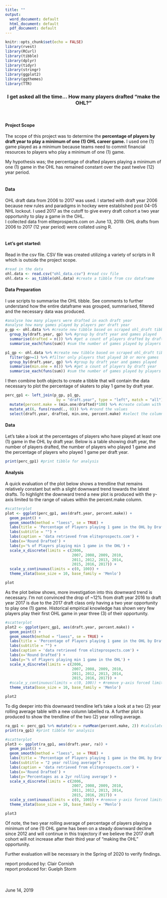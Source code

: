 ```yaml
---
title: ""
output:
  word_document: default
  html_document: default
  pdf_document: default
---
```


```r
knitr::opts_chunk$set(echo = FALSE)
library(rvest)
library(RCurl)
library(tibble)
library(dplyr)
library(tidyr)
library(stringr)
library(ggplot2)
library(ggthemes)
library(TTR)
```
<center>
### I get asked all the time... How many players drafted "make the OHL?"
</center><br>

#### Project Scope
The scope of this project was to determine the **percentage of players by draft year to play a minimum of one (1) OHL career game.**  I used one (1) game played as a minimum because teams need to commit financial resources to players who play a minimum of one (1) game.

My hypothesis was; the percentage of drafted players playing a minimum of one (1) game in the OHL has remained constant over the past twelve (12) year period. <br><br>

#### Data
OHL draft data from 2006 to 2017 was used.  I started with draft year 2006 because new rules and paradigms in hockey were established post 04-05 NHL lockout.  I used 2017 as the cutoff to give every draft cohort a two year opportunity to play a game in the OHL. <br>
I collected data from eliteprospects.com on June 13, 2019. OHL drafts from 2006 to 2017 (12 year period) were collated using R. <br><br>

#### Let's get started:
Read in the csv file.  CSV file was created utilizing a variety of scripts in R which is outside the project scope.

```r
#read in the data
ohl.data <- read.csv("ohl_data.csv") #read csv file
ohl.data <- as_tibble(ohl.data) #create a tibble from csv dataframe
```

#### Data Preparation

I use scripts to summarise the OHL tibble. See comments to further understand how the entire dataframe was grouped, summarised, filtered and the necessary data was produced.

```r
#analyse how many players were drafted in each draft year
#analyse how many games played by players per draft year
p_gp <- ohl.data %>% #create new tibble based on scraped ohl_draft tibble
  group_by(draft.year, gp) %>% #group by draft year and games played
  summarise(drafted = n()) %>% #get a count of players drafted by draft year
  summarise_each(funs(sum)) #sum the number of games played by players per draft year
```
```r
p1_gp <- ohl.data %>% #create new tibble based on scraped ohl_draft tibble
  filter(gp>=1) %>% #filter only players that played 10 or more games
  group_by(draft.year, gp) %>% #group by draft year and games played
  summarise(min.one = n()) %>% #get a count of players by draft year
  summarise_each(funs(sum)) #sum the number of games played by players per draft year
```

I then combine both  objects to create a tibble that will contain the data necessary to plot the percentage of skaters to play 1 game by draft year.

```r
perc_gp1 <- left_join(p_gp, p1_gp,
                       by = "draft.year", type = "left", match = "all") %>% #join both tibbles
  mutate(percent.make = (min.one/drafted)*100) %>% #create column with percentage
  mutate_at(6, funs(round(., 0))) %>% #round the values
  select(draft.year, drafted, min.one, percent.make) #select the columns necessary
```

#### Data
Let's take a look at the percentages of players who have played at least one (1) game in the OHL by draft year.  Below is a table showing draft year, the number of players drafted, the number of players who played 1 game and the percentage of players who played 1 game per draft year.
```r
print(perc_gp1) #print tibble for analysis
```

#### Analysis
A quick evaluation of the plot below shows a trendline that remains relatively constant but with a slight downward trend towards the latest drafts. To highlight the downward trend a new plot is produced with the y-axis limited to the range of values within the percent.make column.<br>

```r
#scatterplot
plot <- ggplot(perc_gp1, aes(draft.year, percent.make)) + 
  geom_point() +
  geom_smooth(method = "loess", se = TRUE) +
  labs(title = 'Percentage of Players playing 1 game in the OHL by Draft Year') +
  labs(subtitle = "") +
  labs(caption = 'data retrieved from eliteprospects.com') +
  labs(x='Round Drafted') +
  labs(y='% of Players playing min 1 game in the OHL') +
  scale_x_discrete(limits = c(2006,
                              2007, 2008, 2009, 2010,
                              2011, 2012, 2013, 2014,
                              2015, 2016, 2017)) +
  scale_y_continuous(limits = c(0, 100)) +
  theme_stata(base_size = 10, base_family = 'Menlo')

plot
```

As the plot below shows, more investigation into this downward trend is necessary.  I'm not convinced the drop of ~12% from draft year 2016 to draft year 2017 is due to the 2017 draft class only having a two year opportunity to play one (1) game.  Historical empirical knowledge has shown very few players play their first OHL game in year three (3) of their opportunity.

```r
#scatterplot
plot2 <- ggplot(perc_gp1, aes(draft.year, percent.make)) + 
  geom_point() +
  geom_smooth(method = "loess", se = TRUE) +
  labs(title = 'Percentage of Players playing 1 game in the OHL by Draft Year') +
  labs(subtitle = "") +
  labs(caption = 'data retrieved from eliteprospects.com') +
  labs(x='Round Drafted') +
  labs(y='% of Players playing min 1 game in the OHL') +
  scale_x_discrete(limits = c(2006,
                              2007, 2008, 2009, 2010,
                              2011, 2012, 2013, 2014,
                              2015, 2016, 2017)) +
  #scale_y_continuous(limits = c(0, 100)) + #remove y-axis forced limits
  theme_stata(base_size = 10, base_family = 'Menlo')

plot2
```

To dig deeper into this downward trendline let's take a look at a two (2) year rolling average table with a new column labelled ra.  A further plot is produced to show the trendline of the two (2) year rolling average.

```r
ra_gp1 <- perc_gp1 %>% mutate(ra = runMean(percent.make, 2)) #calculate 2 year running average
print(ra_gp1) #print tibble for analysis
```


```r
#scatterplot
plot3 <- ggplot(ra_gp1, aes(draft.year, ra)) + 
  geom_point() +
  geom_smooth(method = "loess", se = TRUE) +
  labs(title = 'Percentage of Players playing 1 game in the OHL by Draft Year') +
  labs(subtitle = "2 year rolling average") +
  labs(caption = 'data retrieved from eliteprospects.com') +
  labs(x='Round Drafted') +
  labs(y='Percentages as a 2yr rolling average') +
  scale_x_discrete(limits = c(2006,
                              2007, 2008, 2009, 2010,
                              2011, 2012, 2013, 2014,
                              2015, 2016, 2017)) +
  scale_y_continuous(limits = c(0, 100)) + #remove y-axis forced limits
  theme_stata(base_size = 10, base_family = 'Menlo')

plot3
```

Of note, the two year rolling average of percentage of players playing a minimum of one (1) OHL game has been on a steady downward decline since 2012 and will continue in this trajectory if we believe the 2017 draft cohort will not increase after their third year of "making the OHL" opportunity.<br>

Further evaluation will be necessary in the Spring of 2020 to verify findings. <br>

report produced by: Clair Cornish<br>
report produced for: Guelph Storm<br><br><br><br>
June 14, 2019
